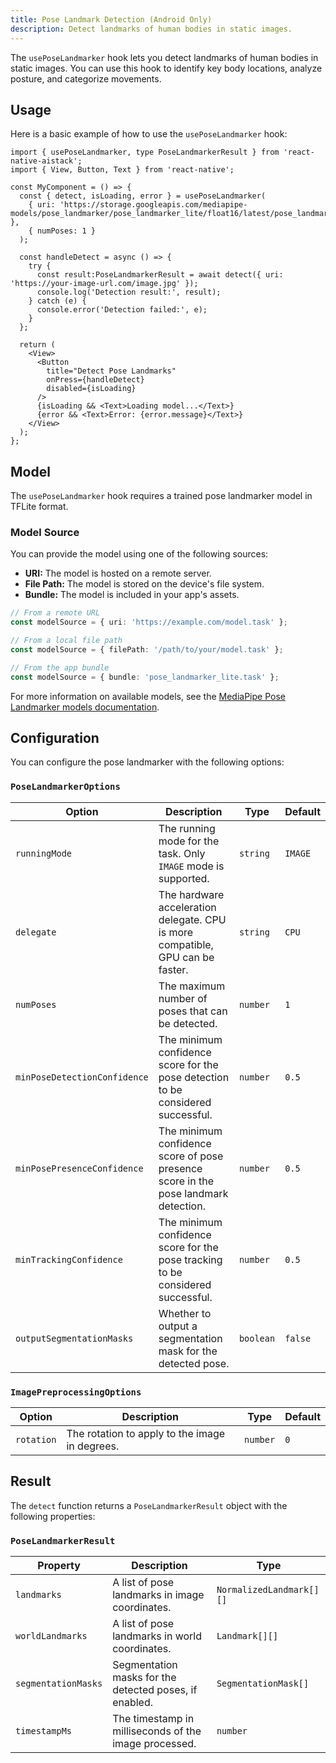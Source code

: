 ```yaml
---
title: Pose Landmark Detection (Android Only)
description: Detect landmarks of human bodies in static images.
---
```



The `usePoseLandmarker` hook lets you detect landmarks of human bodies in static images. You can use this hook to identify key body locations, analyze posture, and categorize movements.

## Usage

Here is a basic example of how to use the `usePoseLandmarker` hook:

```tsx
import { usePoseLandmarker, type PoseLandmarkerResult } from 'react-native-aistack';
import { View, Button, Text } from 'react-native';

const MyComponent = () => {
  const { detect, isLoading, error } = usePoseLandmarker(
    { uri: 'https://storage.googleapis.com/mediapipe-models/pose_landmarker/pose_landmarker_lite/float16/latest/pose_landmarker_lite.task' },
    { numPoses: 1 }
  );

  const handleDetect = async () => {
    try {
      const result:PoseLandmarkerResult = await detect({ uri: 'https://your-image-url.com/image.jpg' });
      console.log('Detection result:', result);
    } catch (e) {
      console.error('Detection failed:', e);
    }
  };

  return (
    <View>
      <Button
        title="Detect Pose Landmarks"
        onPress={handleDetect}
        disabled={isLoading}
      />
      {isLoading && <Text>Loading model...</Text>}
      {error && <Text>Error: {error.message}</Text>}
    </View>
  );
};
```

## Model

The `usePoseLandmarker` hook requires a trained pose landmarker model in TFLite format.

### Model Source

You can provide the model using one of the following sources:

- **URI:** The model is hosted on a remote server.
- **File Path:** The model is stored on the device's file system.
- **Bundle:** The model is included in your app's assets.

```ts
// From a remote URL
const modelSource = { uri: 'https://example.com/model.task' };

// From a local file path
const modelSource = { filePath: '/path/to/your/model.task' };

// From the app bundle
const modelSource = { bundle: 'pose_landmarker_lite.task' };
```

For more information on available models, see the [MediaPipe Pose Landmarker models documentation](https://ai.google.dev/edge/mediapipe/solutions/vision/pose_landmarker/index#models).

## Configuration

You can configure the pose landmarker with the following options:

### `PoseLandmarkerOptions`

| Option                       | Description                                                                         | Type      | Default |
| ---------------------------- | ----------------------------------------------------------------------------------- | --------- | ------- |
| `runningMode`                | The running mode for the task. Only `IMAGE` mode is supported.                      | `string`  | `IMAGE` |
| `delegate`                   | The hardware acceleration delegate. CPU is more compatible, GPU can be faster.      | `string`  | `CPU`   |
| `numPoses`                   | The maximum number of poses that can be detected.                                   | `number`  | `1`     |
| `minPoseDetectionConfidence` | The minimum confidence score for the pose detection to be considered successful.    | `number`  | `0.5`   |
| `minPosePresenceConfidence`  | The minimum confidence score of pose presence score in the pose landmark detection. | `number`  | `0.5`   |
| `minTrackingConfidence`      | The minimum confidence score for the pose tracking to be considered successful.     | `number`  | `0.5`   |
| `outputSegmentationMasks`    | Whether to output a segmentation mask for the detected pose.                        | `boolean` | `false` |

### `ImagePreprocessingOptions`

| Option      | Description                                | Type     | Default |
| ----------- | ------------------------------------------ | -------- | ------- |
| `rotation`  | The rotation to apply to the image in degrees. | `number` | `0`     |

## Result

The `detect` function returns a `PoseLandmarkerResult` object with the following properties:

### `PoseLandmarkerResult`

| Property             | Description                                            | Type                     |
| -------------------- | ------------------------------------------------------ | ------------------------ |
| `landmarks`      | A list of pose landmarks in image coordinates.         | `NormalizedLandmark[][]` |
| `worldLandmarks` | A list of pose landmarks in world coordinates.         | `Landmark[][]` |
| `segmentationMasks`  | Segmentation masks for the detected poses, if enabled. | `SegmentationMask[]`     |
| `timestampMs`        | The timestamp in milliseconds of the image processed.  | `number`                 |